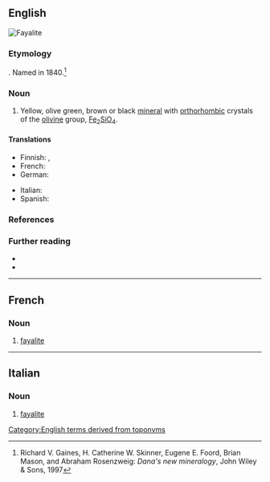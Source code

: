 ==English==
[[Image:Fayalite.jpg|thumb|Fayalite]]
{{wikipedia}}

===Etymology===
{{suffix|en|Fayal|ite|gloss1=Faial Island in the Azores}}. Named in 1840.<ref>Richard V. Gaines, H. Catherine W. Skinner, Eugene E. Foord, Brian Mason, and Abraham Rosenzweig: ''Dana's new mineralogy'', John Wiley & Sons, 1997</ref>

===Noun===
{{en-noun|~}}

# {{lb|en|mineral}} Yellow, olive green, brown or black [[mineral]] with [[orthorhombic]] crystals of the [[olivine]] group, [[iron|Fe]]<sub>2</sub>[[silicon|Si]][[oxygen|O]]<sub>4</sub>.

====Translations====
{{trans-top|iron-rich olivine mineral}}
* Finnish: {{t|fi|fajaliitti}}, {{t|fi|fayaliitti}}
* French: {{t+|fr|fayalite|f}}
* German: {{t|de|Fayalit|m}}
{{trans-mid}}
* Italian: {{t|it|fayalite|f}}
* Spanish: {{t|es|fayalita|f}}
{{trans-bottom}}

===References===
<references/>

===Further reading===
* {{R:WebMineral}}
* {{R:mindat}}

[[Category:English terms derived from toponyms]]

----

==French==

===Noun===
{{fr-noun|f}}

# {{lb|fr|mineral}} [[#English|fayalite]]

----

==Italian==

===Noun===
{{it-noun|f}}

# {{lb|it|mineral}} [[#English|fayalite]]